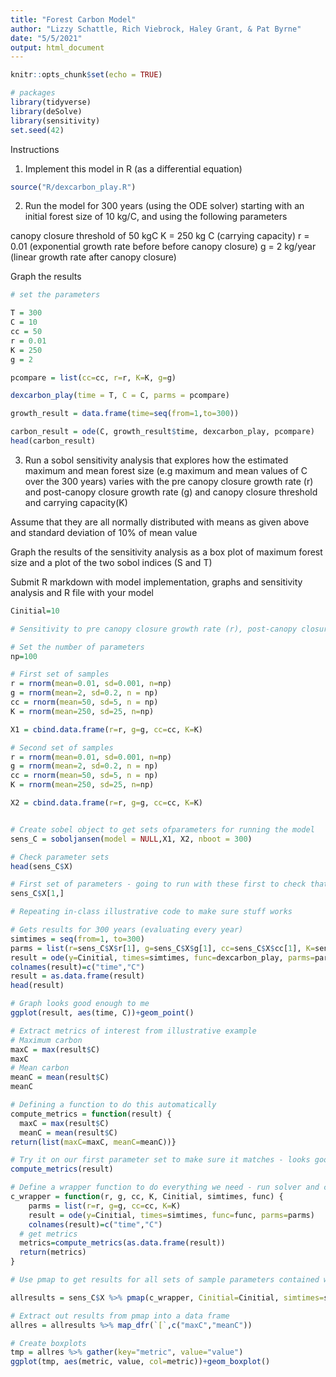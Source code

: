 ```yaml
---
title: "Forest Carbon Model"
author: "Lizzy Schattle, Rich Viebrock, Haley Grant, & Pat Byrne"
date: "5/5/2021"
output: html_document
---
```


```r
knitr::opts_chunk$set(echo = TRUE)
```

```r
# packages
library(tidyverse)
library(deSolve)
library(sensitivity)
set.seed(42)
```

Instructions

1. Implement this model in R (as a differential equation)

```r

source("R/dexcarbon_play.R")

```


2. Run the model for 300 years (using the ODE solver) starting with an initial forest size of 10 kg/C, and using the following parameters

 canopy closure threshold of 50 kgC 
 K = 250 kg C (carrying capacity) 
 r = 0.01 (exponential growth rate before before canopy closure)
 g = 2 kg/year (linear growth rate after canopy closure)

Graph the results

```r

# set the parameters

T = 300
C = 10
cc = 50
r = 0.01
K = 250
g = 2

pcompare = list(cc=cc, r=r, K=K, g=g)

dexcarbon_play(time = T, C = C, parms = pcompare)

growth_result = data.frame(time=seq(from=1,to=300))

carbon_result = ode(C, growth_result$time, dexcarbon_play, pcompare)
head(carbon_result)

```

3. Run a sobol sensitivity analysis that explores how the estimated maximum and mean forest size (e.g maximum and mean values of C over the 300 years) varies with the pre canopy closure growth rate (r) and post-canopy closure growth rate (g) and canopy closure threshold and carrying capacity(K)

Assume that they are all normally distributed with means as given above and standard deviation of 10% of mean value

Graph the results of the sensitivity analysis as a box plot of maximum forest size and a plot of the two sobol indices (S and T)

Submit R markdown with model implementation, graphs and sensitivity analysis and R file with your model


```r
Cinitial=10

# Sensitivity to pre canopy closure growth rate (r), post-canopy closure growth rate (g), canopy closure threshold (cc) and carrying capacity (K)

# Set the number of parameters
np=100

# First set of samples
r = rnorm(mean=0.01, sd=0.001, n=np)
g = rnorm(mean=2, sd=0.2, n = np)
cc = rnorm(mean=50, sd=5, n = np)
K = rnorm(mean=250, sd=25, n=np)

X1 = cbind.data.frame(r=r, g=g, cc=cc, K=K)

# Second set of samples
r = rnorm(mean=0.01, sd=0.001, n=np)
g = rnorm(mean=2, sd=0.2, n = np)
cc = rnorm(mean=50, sd=5, n = np)
K = rnorm(mean=250, sd=25, n=np)

X2 = cbind.data.frame(r=r, g=g, cc=cc, K=K)


# Create sobel object to get sets ofparameters for running the model
sens_C = soboljansen(model = NULL,X1, X2, nboot = 300)

# Check parameter sets 
head(sens_C$X)
```


```r
# First set of parameters - going to run with these first to check that we've correctly modified her in-class code
sens_C$X[1,]
```


```r
# Repeating in-class illustrative code to make sure stuff works

# Gets results for 300 years (evaluating every year)
simtimes = seq(from=1, to=300)
parms = list(r=sens_C$X$r[1], g=sens_C$X$g[1], cc=sens_C$X$cc[1], K=sens_C$X$K[1])
result = ode(y=Cinitial, times=simtimes, func=dexcarbon_play, parms=parms)
colnames(result)=c("time","C")
result = as.data.frame(result)
head(result)

# Graph looks good enough to me 
ggplot(result, aes(time, C))+geom_point()
```


```r
# Extract metrics of interest from illustrative example
# Maximum carbon 
maxC = max(result$C)
maxC
# Mean carbon
meanC = mean(result$C)
meanC

# Defining a function to do this automatically
compute_metrics = function(result) {
  maxC = max(result$C)
  meanC = mean(result$C)
return(list(maxC=maxC, meanC=meanC))}

# Try it on our first parameter set to make sure it matches - looks good to me
compute_metrics(result)
```

```r
# Define a wrapper function to do everything we need - run solver and compute metrics - and send back results for each parameter
c_wrapper = function(r, g, cc, K, Cinitial, simtimes, func) {
    parms = list(r=r, g=g, cc=cc, K=K)
    result = ode(y=Cinitial, times=simtimes, func=func, parms=parms) 
    colnames(result)=c("time","C")
  # get metrics
  metrics=compute_metrics(as.data.frame(result))
  return(metrics)
}
```

```r
# Use pmap to get results for all sets of sample parameters contained within sens_C

allresults = sens_C$X %>% pmap(c_wrapper, Cinitial=Cinitial, simtimes=simtimes, func=dexcarbon_play)

# Extract out results from pmap into a data frame
allres = allresults %>% map_dfr(`[`,c("maxC","meanC"))

# Create boxplots
tmp = allres %>% gather(key="metric", value="value")
ggplot(tmp, aes(metric, value, col=metric))+geom_boxplot()
```


